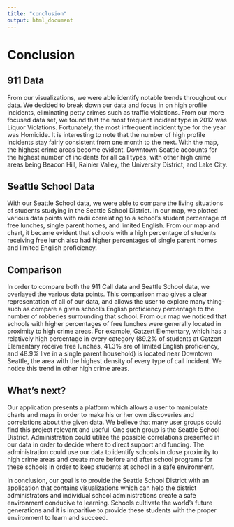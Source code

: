 ```yaml
---
title: "conclusion"
output: html_document
---
```

# <strong>Conclusion</strong>

## 911 Data
From our visualizations, we were able identify notable trends throughout our data. We decided to break down our data and focus in on high profile incidents, eliminating petty crimes such as traffic violations. From our more focused data set, we found that the most frequent incident type in 2012 was Liquor Violations. Fortunately, the most infrequent incident type for the year was Homicide. It is interesting to note that the number of high profile incidents stay fairly consistent from one month to the next. With the map, the highest crime areas become evident. Downtown Seattle accounts for the highest number of incidents for all call types, with other high crime areas being Beacon Hill, Rainier Valley, the University District, and Lake City.

## Seattle School Data
With our Seattle School data, we were able to compare the living situations of students studying in the Seattle School District. In our map, we plotted various data points with radii correlating to a school's student percentage of free lunches, single parent homes, and limited English. From our map and chart, it became evident that schools with a high percentage of students receiving free lunch also had higher percentages of single parent homes and limited English proficiency.

## Comparison
In order to compare both the 911 Call data and Seattle School data, we overlayed the various data points. This comparison map gives a clear representation of all of our data, and allows the user to explore many thing- such as compare a given school's English proficiency percentage to the number of robberies surrounding that school. From our map we noticed that schools with higher percentages of free lunches were generally located in proximity to high crime areas. For example, Gatzert Elementary, which has a relatively high percentage in every category (89.2% of students at Gatzert Elementary receive free lunches, 41.3% are of limited English proficiency, and 48.9% live in a single parent household) is located near Downtown Seattle, the area with the highest density of every type of call incident. We notice this trend in other high crime areas.

## What's next?
Our application presents a platform which allows a user to manipulate charts and maps in order to make his or her own discoveries and correlations about the given data. We believe that many user groups could find this project relevant and useful. One such group is the Seattle School District. Administration could utilize the possible correlations presented in our data in order to decide where to direct support and funding. The administration could use our data to identify schools in close proximity to high crime areas and create more before and after school programs for these schools in order to keep students at school in a safe environment.

In conclusion, our goal is to provide the Seattle School District with an application that contains visualizations which can help the district administrators and individual school administrations create a safe environment conducive to learning. Schools cultivate the world's future generations and it is imparitive to provide these students with the proper environment to learn and succeed.
